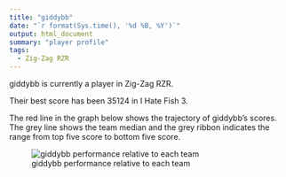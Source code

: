 ```yaml
---
title: "giddybb"
date: "`r format(Sys.time(), '%d %B, %Y')`"
output: html_document
summary: "player profile"
tags:
  - Zig-Zag RZR
---
```


giddybb is currently a player in Zig-Zag RZR.

Their best score has been 35124 in I Hate Fish 3.

The red line in the graph below shows the trajectory of giddybb's scores. The grey line shows the team median and the grey ribbon indicates the range from top five score to bottom five score.

![giddybb performance relative to each team](giddybb.jpg)
